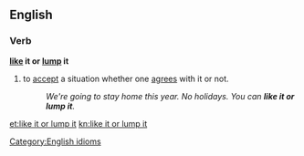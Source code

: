 ==English==

===Verb===
'''[[like]] it or [[lump]] it'''

# to [[accept]] a situation whether one [[agrees]] with it or not.
#: ''We're going to stay home this year. No holidays. You can '''like it or lump it'''.''

[[Category:English idioms]]

[[et:like it or lump it]]
[[kn:like it or lump it]]